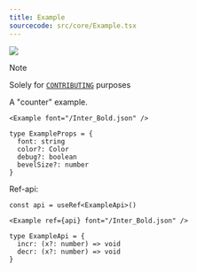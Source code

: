```yaml
---
title: Example
sourcecode: src/core/Example.tsx
---
```


[![](https://img.shields.io/badge/-storybook-%23ff69b4)](https://drei.vercel.app/?path=/story/misc-example--example-st)

> [!Note]
> Solely for [`CONTRIBUTING`](CONTRIBUTING.md#example) purposes

A "counter" example.

```tsx
<Example font="/Inter_Bold.json" />
```

```tsx
type ExampleProps = {
  font: string
  color?: Color
  debug?: boolean
  bevelSize?: number
}
```

Ref-api:

```tsx
const api = useRef<ExampleApi>()

<Example ref={api} font="/Inter_Bold.json" />
```

```tsx
type ExampleApi = {
  incr: (x?: number) => void
  decr: (x?: number) => void
}
```
